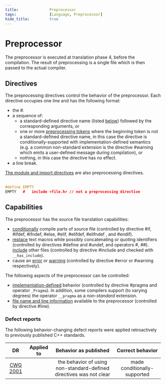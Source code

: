 ```yaml
---
title:              Preprocessor
tags:               [Language, Preprocessor]
hide_title:         true
---
```



# Preprocessor

The preprocessor is executed at translation phase 4, before the compilation. The result of preprocessing is a single file which is then passed to the actual compiler.

## Directives
The preprocessing directives control the behavior of the preprocessor. Each directive occupies one line and has the following format:

* the <code-d>#</code-d>.
* a sequence of:
    * a standard-defined directive name (listed [below](#capabilities)) followed by the corresponding arguments, or
    * one or more <a href="./translation_phases#phase-3">preprocessing tokens</a> where the beginning token is not a standard-defined directive name, in this case the directive is conditionally-supported with implementation-defined semantics 
    <Until v='cpp23'>(e.g. a common non-standard extension is the directive <code-d>#warning</code-d> which emits a user-defined message during compilation)</Until>, or
    * nothing, in this case the directive has no effect.
* a line break.

<Since v='cpp20'><a href="./modules">The module and import directives</a> are also preprocessing directives.</Since><br/><br/>

```cpp title='Preprocessing directives must not come from macro expansion.'
#define EMPTY
EMPTY   #   include <file.h> // not a preprocessing directive
```

## Capabilities
The preprocessor has the source file translation capabilities:

* <a href="./preprocessor/conditional">conditionally</a> compile parts of source file (controlled by directive <span class='col-d'>#if</span>, <span class='col-d'>#ifdef</span>, <span class='col-d'>#ifndef</span>, 
<span class='col-d'>#else</span>, <span class='col-d'>#elif</span>, <Since v='cpp23'><span class='col-d'>#elifdef</span>, <span class='col-d'>#elifndef</span></Since> , and <span class='col-d'>#endif</span>).
* <a href="./preprocessor/replace">replace</a> text macros while possibly concatenating or quoting identifiers (controlled by directives <span class='col-d'>#define</span> and <span class='col-d'>#undef</span>, and operators <code-d>#</code-d>, <code-d>##</code-d>). <a href="./preprocessor/include">include</a> other files (controlled by directive <span class='col-d'>#include</span> <Since v='cpp17'>and checked with <code>__has_include</code></Since>).
* cause an <a href="./preprocessor/error">error</a> <Since v='cpp23'>or <a href="./preprocessor/error">warning</a></Since> (controlled by directive <span class='col-d'>#error</span> <Since v='cpp23'>or <span class='col-d'>#warning</span> respectively</Since>).

The following aspects of the preprocessor can be controlled:
* <a href="./preprocessor/impl">implementation-defined</a> behavior (controlled by directive <span class='col-d'>#pragma</span> <Since v='cpp11'>and operator <code>_Pragma</code></Since>). 
    In addition, some compilers support (to varying degrees) the operator <code>__pragma</code> as a <i>non-standard</i> extension.
* <a href="./preprocessor/line">file name and line information</a> available to the preprocessor (controlled by directive <span class='col-d'>#line</span>).

### Defect reports
The following behavior-changing defect reports were applied retroactively to previously published C++ standards.

| **DR**                                                       | **Applied to**                | **Behavior as published**                                           | **Correct behavior**         |
|:------------------------------------------------------------:|:-----------------------------:|:-------------------------------------------------------------------:|:----------------------------:|
| [CWG 2001](https://cplusplus.github.io/CWG/issues/2001.html) | <Version v='cpp98'></Version> | the behavior of using non-standard-defined directives was not clear | made conditionally-supported |